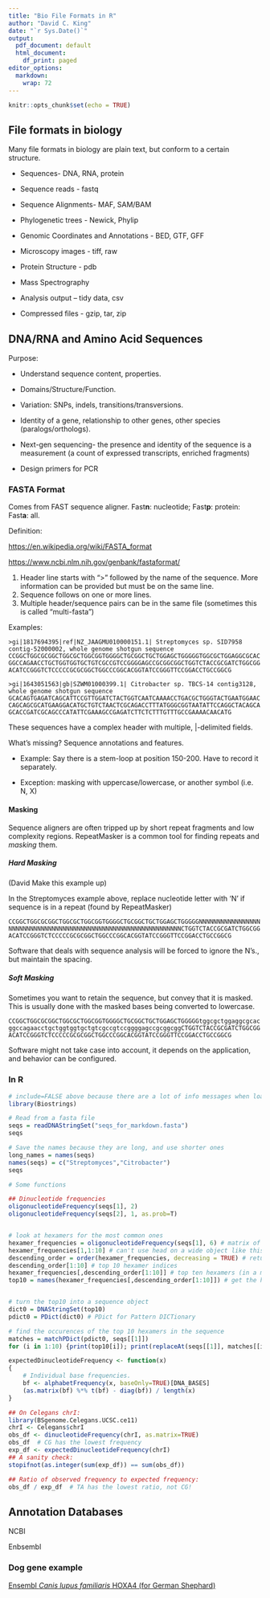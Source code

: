 ```yaml
---
title: "Bio File Formats in R"
author: "David C. King"
date: "`r Sys.Date()`"
output:
  pdf_document: default
  html_document:
    df_print: paged
editor_options:
  markdown:
    wrap: 72
---
```


```r
knitr::opts_chunk$set(echo = TRUE)
```

## File formats in biology

Many file formats in biology are plain text, but conform to a certain
structure.

-   Sequences- DNA, RNA, protein

-   Sequence reads - fastq

-   Sequence Alignments- MAF, SAM/BAM

-   Phylogenetic trees - Newick, Phylip

-   Genomic Coordinates and Annotations - BED, GTF, GFF

-   Microscopy images - tiff, raw

-   Protein Structure - pdb

-   Mass Spectrography

-   Analysis output – tidy data, csv

-   Compressed files - gzip, tar, zip

## DNA/RNA and Amino Acid Sequences

Purpose:

-   Understand sequence content, properties.

-   Domains/Structure/Function.

-   Variation: SNPs, indels, transitions/transversions.

-   Identity of a gene, relationship to other genes, other species
    (paralogs/orthologs).

-   Next-gen sequencing- the presence and identity of the sequence is a
    measurement (a count of expressed transcripts, enriched fragments)

-   Design primers for PCR

### FASTA Format

Comes from FAST sequence aligner. Fast**n**: nucleotide; Fast**p**:
protein: Fast**a**: all.

Definition:

<https://en.wikipedia.org/wiki/FASTA_format>

<https://www.ncbi.nlm.nih.gov/genbank/fastaformat/>

1.  Header line starts with "\>" followed by the name of the sequence.
    More information can be provided but must be on the same line.
2.  Sequence follows on one or more lines.
3.  Multiple header/sequence pairs can be in the same file (sometimes
    this is called "multi-fasta")

Examples:

```         
>gi|1817694395|ref|NZ_JAAGMU010000151.1| Streptomyces sp. SID7958 contig-52000002, whole genome shotgun sequence
CCGGCTGGCGCGGCTGGCGCTGGCGGTGGGGCTGCGGCTGCTGGAGCTGGGGGTGGCGCTGGAGGCGCAC
GGCCAGAACCTGCTGGTGGTGCTGTCGCCGTCCGGGGAGCCGCGGCGGCTGGTCTACCGCGATCTGGCGG
ACATCCGGGTCTCCCCCGCGCGGCTGGCCCGGCACGGTATCCGGGTTCCGGACCTGCCGGCG

>gi|1643051563|gb|SZWM01000399.1| Citrobacter sp. TBCS-14 contig3128, whole genome shotgun sequence
GCACAGTGAGATCAGCATTCCGTTGGATCTACTGGTCAATCAAAACCTGACGCTGGGTACTGAATGGAAC
CAGCAGCGCATGAAGGACATGCTGTCTAACTCGCAGACCTTTATGGGCGGTAATATTCCAGGCTACAGCA
GCACCGATCGCAGCCCATATTCGAAAGCCGAGATCTTCTCTTTGTTTGCCGAAAACAACATG
```

These sequences have a complex header with multiple, \|-delimited
fields.

What's missing? Sequence annotations and features.

-   Example: Say there is a stem-loop at position 150-200. Have to
    record it separately.

-   Exception: masking with uppercase/lowercase, or another symbol (i.e.
    N, X)

#### Masking

Sequence aligners are often tripped up by short repeat fragments and low
complexity regions. RepeatMasker is a common tool for finding repeats
and *masking* them.

##### Hard Masking

(David Make this example up)

In the Streptomyces example above, replace nucleotide letter with 'N' if
sequence is in a repeat (found by RepeatMasker)

```         
CCGGCTGGCGCGGCTGGCGCTGGCGGTGGGGCTGCGGCTGCTGGAGCTGGGGGNNNNNNNNNNNNNNNNN
NNNNNNNNNNNNNNNNNNNNNNNNNNNNNNNNNNNNNNNNNNNNNNNNCTGGTCTACCGCGATCTGGCGG
ACATCCGGGTCTCCCCCGCGCGGCTGGCCCGGCACGGTATCCGGGTTCCGGACCTGCCGGCG
```

Software that deals with sequence analysis will be forced to ignore the
N's., but maintain the spacing.

##### Soft Masking

Sometimes you want to retain the sequence, but convey that it is masked.
This is usually done with the masked bases being converted to lowercase.

```         
CCGGCTGGCGCGGCTGGCGCTGGCGGTGGGGCTGCGGCTGCTGGAGCTGGGGGtggcgctggaggcgcac
ggccagaacctgctggtggtgctgtcgccgtccggggagccgcggcggCTGGTCTACCGCGATCTGGCGG
ACATCCGGGTCTCCCCCGCGCGGCTGGCCCGGCACGGTATCCGGGTTCCGGACCTGCCGGCG
```

Software might not take case into account, it depends on the
application, and behavior can be configured.

### In R

```r
# include=FALSE above because there are a lot of info messages when loading this library (clutters output)
library(Biostrings)
```

```r

# Read from a fasta file
seqs = readDNAStringSet("seqs_for_markdown.fasta")
seqs

# Save the names because they are long, and use shorter ones
long_names = names(seqs)
names(seqs) = c("Streptomyces","Citrobacter")
seqs
```

```r
# Some functions

## Dinucleotide frequencies
oligonucleotideFrequency(seqs[1], 2)
oligonucleotideFrequency(seqs[2], 1, as.prob=T)


# look at hexamers for the most common ones
hexamer_frequencies = oligonucleotideFrequency(seqs[1], 6) # matrix of one row, 4096 columns
hexamer_frequencies[1,1:10] # can't use head on a wide object like this
descending_order = order(hexamer_frequencies, decreasing = TRUE) # returns the INDEX of the the largest hex frequency, followed by the next largest, etc.
descending_order[1:10] # top 10 hexamer indices
hexamer_frequencies[,descending_order[1:10]] # top ten hexamers (in a matrix)
top10 = names(hexamer_frequencies[,descending_order[1:10]]) # get the hexamers from the names


# turn the top10 into a sequence object
dict0 = DNAStringSet(top10)
pdict0 = PDict(dict0) # PDict for Pattern DICTionary

# find the occurences of the top 10 hexamers in the sequence
matches = matchPDict(pdict0, seqs[[1]])
for (i in 1:10) {print(top10[i]); print(replaceAt(seqs[[1]], matches[[i]], value = 'NNNNNN'))}
```

```r
expectedDinucleotideFrequency <- function(x)
{
    # Individual base frequencies.
    bf <- alphabetFrequency(x, baseOnly=TRUE)[DNA_BASES]
    (as.matrix(bf) %*% t(bf) - diag(bf)) / length(x)
}

## On Celegans chrI:
library(BSgenome.Celegans.UCSC.ce11)
chrI <- Celegans$chrI
obs_df <- dinucleotideFrequency(chrI, as.matrix=TRUE)
obs_df  # CG has the lowest frequency
exp_df <- expectedDinucleotideFrequency(chrI)
## A sanity check:
stopifnot(as.integer(sum(exp_df)) == sum(obs_df))

## Ratio of observed frequency to expected frequency:
obs_df / exp_df  # TA has the lowest ratio, not CG!
```

## Annotation Databases

NCBI

Enbsembl

### Dog gene example

[Ensembl *Canis lupus familiaris* HOXA4 (for German
Shephard)](https://useast.ensembl.org/Canis_lupus_familiarisgermanshepherd/Transcript/Exons?db=core;g=ENSCAFG00805011771;r=14:40378329-40397144;t=ENSCAFT00805021651 "Link to transcript view"){.uri}
